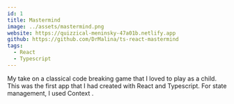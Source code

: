 ```yaml
---
id: 1
title: Mastermind
image: ../assets/mastermind.png
website: https://quizzical-meninsky-47a01b.netlify.app
github: https://github.com/DrMalina/ts-react-mastermind
tags:
  - React
  - Typescript
---
```



My take on a classical code breaking game that I loved to play as a child. This was the first app that I had created with React and Typescript. For state management, I used Context <Abbr text="API" />.
